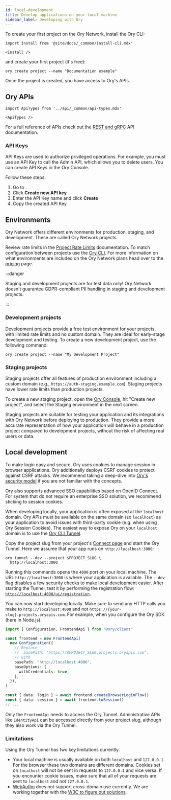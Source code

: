 ```yaml
---
id: local-development
title: Develop applications on your local machine
sidebar_label: Developing with Ory
---
```


To create your first project on the Ory Network, install the Ory CLI:

```mdx-code-block
import Install from '@site/docs/_common/install-cli.mdx'

<Install />
```

and create your first project (it's free):

```shell
ory create project --name "Documentation example"
```

Once the project is created, you have access to Ory's APIs.

## Ory APIs

```mdx-code-block
import ApiTypes from '../api/_common/api-types.mdx'

<ApiTypes />
```

For a full reference of APIs check out the [REST and gRPC](../keto/reference/proto-api.mdx) API documentation.

### API Keys

API Keys are used to authorize privileged operations. For example, you must use an API Key to call the Admin API, which allows you
to delete users. You can create API Keys in the Ory Console.

Follow these steps:

1. Go to <ConsoleLink route="project.developers" />.
2. Click **Create new API key**
3. Enter the API Key name and click **Create**
4. Copy the created API Key

## Environments

Ory Network offers different environments for production, staging, and development. These are called Ory Network projects.

Review rate limits in the [Project Rate Limits](../guides/rate-limits) documentation. To match configuration between projects use
the [Ory CLI](../guides/cli/config-with-cli). For more information on what environments are included on the Ory Network plans head
over to the [pricing](https://ory.com/pricing) page.

:::danger

Staging and development projects are for test data only! Ory Network doesn't guarantee GDPR-compliant PII handling in staging and
development projects.

:::

### Development projects

Development projects provide a free test environment for your projects, with limited rate limits and no custom domain. They are
ideal for early-stage development and testing. To create a new development project, use the following command:

```shell
ory create project --name "My Development Project"
```

### Staging projects

Staging projects offer all features of production environment including a custom domain (e.g.,
`https://auth-staging.example.com`). Staging projects have lower rate limits than production projects.

To create a new staging project, open the [Ory Console](https://console.ory.com/projects/create), hit "Create new project", and
select the Staging environment in the next screen.

Staging projects are suitable for testing your application and its integrations with Ory Network before deploying to production.
They provide a more accurate representation of how your application will behave in a production project compared to development
projects, without the risk of affecting real users or data.

## Local development

To make login easy and secure, Ory uses cookies to manage session in browser applications. Ory additionally deploys CSRF cookies
to protect against CSRF attacks. We recommend taking a deep-dive into [Ory's security model](../security-model.mdx) if you are not
familiar with the concepts.

Ory also supports advanced SSO capabilities based on OpenID Connect. For system that do not require an enterprise SSO solution, we
recommend sticking to session cookies.

When developing locally, your application is often exposed at the `localhost` domain. Ory APIs must be available on the same
domain (so `localhost`) as your application to avoid issues with third-party cookie (e.g. when using Ory Session Cookies). The
easiest way to expose Ory on your `localhost` domain is to use the [Ory CLI Tunnel](../guides/cli/20_proxy-and-tunnel.mdx).

Copy the project slug from your project's [Connect page](https://console.ory.com/projects/current/connect) and start the Ory
Tunnel. Here we assume that your app runs on `http://localhost:3000`:

```shell
ory tunnel --dev --project $PROJECT_SLUG \
  http://localhost:3000
```

Running this commands opens the `4000` port on your local machine. The URL `http://localhost:3000` is where your application is
available. The `--dev` flag disables a few security checks to make local development easier. After starting the Tunnel, test it by
performing the registration flow: [`http://localhost:4000/ui/registration`](http://localhost:4000/ui/registration).

You can now start developing locally. Make sure to send any HTTP calls you make to `http://localhost:4000` and not
`https://{your-slug}.projects.oryapis.com`. For example, when you configure the Ory SDK (here in Node.js):

```typescript
import { Configuration, FrontendApi } from "@ory/client"

const frontend = new FrontendApi(
  new Configuration({
    // Replace
    //  basePath: "https://$PROJECT_SLUG.projects.oryapis.com",
    // with
    basePath: "http://localhost:4000",
    baseOptions: {
      withCredentials: true,
    },
  }),
)

const { data: login } = await frontend.createBrowserLoginFlow()
const { data: session } = await frontend.toSession()
// ...
```

Only the `FrontendApi` needs to access the Ory Tunnel. Administrative APIs like `IdentityApi` can be accessed directly from your
project slug, although they also work via the Ory Tunnel.

### Limitations

Using the Ory Tunnel has two key limitations currently.

- Your local machine is usually available on both `localhost` and `127.0.0.1`. For the browser these two domains are different
  domains. Cookies set on `localhost` will not be sent in requests to `127.0.0.1` and vice versa. If you encounter cookie issues,
  make sure that all of your requests are sent to `localhost` and not `127.0.0.1`.
- [WebAuthn](../kratos/mfa/webauthn-fido-yubikey) does not support cross-domain use currently. We are working together with the
  [W3C to figure out solutions](https://github.com/w3c/webauthn/issues/1372).
